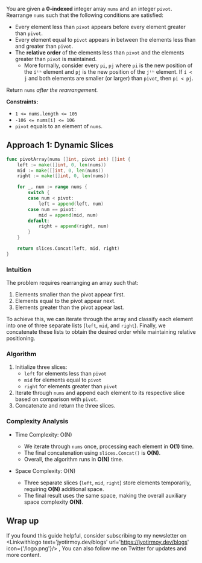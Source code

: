 
You are given a **0-indexed** integer array `nums` and an integer `pivot`. Rearrange `nums` such that the following conditions are satisfied:

- Every element less than `pivot` appears before every element greater than `pivot`.
- Every element equal to `pivot` appears in between the elements less than and greater than `pivot`.
- The **relative order** of the elements less than `pivot` and the elements greater than `pivot` is maintained.
    - More formally, consider every `pi`, `pj` where `pi` is the new position of the `iᵗʰ` element and `pj` is the new position of the `jᵗʰ` element. If `i < j` and both elements are smaller (or larger) than `pivot`, then `pi < pj`.

Return `nums` *after the rearrangement.*

**Constraints:**

- `1 <= nums.length <= 105`
- `-106 <= nums[i] <= 106`
- `pivot` equals to an element of `nums`.

## Approach 1: Dynamic Slices

```go
func pivotArray(nums []int, pivot int) []int {
	left := make([]int, 0, len(nums))
	mid := make([]int, 0, len(nums))
	right := make([]int, 0, len(nums))

	for _, num := range nums {
		switch {
		case num < pivot:
			left = append(left, num)
		case num == pivot:
			mid = append(mid, num)
		default:
			right = append(right, num)
		}
	}

	return slices.Concat(left, mid, right)
}
```

### Intuition

The problem requires rearranging an array such that:
1. Elements smaller than the pivot appear first.
2. Elements equal to the pivot appear next.
3. Elements greater than the pivot appear last.
   
To achieve this, we can iterate through the array and classify each element into one of three separate lists (`left`, `mid`, and `right`). Finally, we concatenate these lists to obtain the desired order while maintaining relative positioning.

### Algorithm

1. Initialize three slices:
   - `left` for elements less than `pivot`
   - `mid` for elements equal to `pivot`
   - `right` for elements greater than `pivot`
2. Iterate through `nums` and append each element to its respective slice based on comparison with `pivot`.
3. Concatenate and return the three slices.

### Complexity Analysis
 
- Time Complexity: O(N)
    - We iterate through `nums` once, processing each element in **O(1)** time.
    - The final concatenation using `slices.Concat()` is **O(N)**.
    - Overall, the algorithm runs in **O(N)** time.

- Space Complexity: O(N)
    - Three separate slices (`left`, `mid`, `right`) store elements temporarily, requiring **O(N)** additional space.
    - The final result uses the same space, making the overall auxiliary space complexity **O(N)**.

## Wrap up

If you found this guide helpful, consider subscribing to my newsletter on <Linkwithlogo text='jyotirmoy.dev/blogs' url='https://jyotirmoy.dev/blogs' icon={'/logo.png'}/> ,  You can also follow me on Twitter <Linkwithlogo text='jyotirmoydotdev' url='https://x.com/jyotirmoydotdev' icon={{icon:FaXTwitter}}/> for updates and more content.